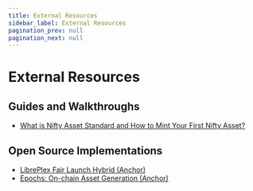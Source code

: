 ```yaml
---
title: External Resources
sidebar_label: External Resources
pagination_prev: null
pagination_next: null
---
```


# External Resources

## Guides and Walkthroughs

- [What is Nifty Asset Standard and How to Mint Your First Nifty Asset?](https://www.quicknode.com/guides/solana-development/nfts/nifty/)

## Open Source Implementations

- [LibrePlex Fair Launch Hybrid (Anchor)](https://github.com/LibrePlex/libreplex_fair_launch_generators/tree/main/programs/libreplex_nifty_hybrid)
- [Epochs: On-chain Asset Generation (Anchor)](https://github.com/amilz/epochs/tree/main/programs/epochs)